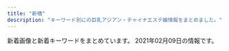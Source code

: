 ```yaml
---
title: "新橋"
description: "キーワード別にの巨乳アジアン・チャイナエステ嬢情報をまとめました。"
---
```


新着画像と新着キーワードをまとめています。
2021年02月09日の情報です。

<DmmAffiliateIns />
<KeywordTable
  shops={
    [
    {
        "name": "SERA",
        "station": "JR\u6d5c\u677e\u753a\u99c5\u5317\u53e3",
        "keywords": {
            "C": 16,
            "E": 12,
            "D": 32
        },
        "url": "https://hamamatsucho-mensesthe.net/",
        "img_links": [
            "https://hamamatsucho-mensesthe.net/wp/images/mensesthe.jpg",
            "https://hamamatsucho-mensesthe.net/wp/wp-content/uploads/2020/09/rin.jpg",
            "https://hamamatsucho-mensesthe.net/wp/wp-content/uploads/2020/11/urara.jpg",
            "https://hamamatsucho-mensesthe.net/wp/wp-content/uploads/2020/01/mitsuki.jpg",
            "https://hamamatsucho-mensesthe.net/wp/wp-content/uploads/2020/01/misaki-l2.jpg",
            "https://hamamatsucho-mensesthe.net/room/room-l5.jpg",
            "https://hamamatsucho-mensesthe.net/wp/icon/line.png",
            "https://hamamatsucho-mensesthe.net/staff/top/yuna-s1.jpg",
            "https://hamamatsucho-mensesthe.net/wp/icon/facebook.png",
            "https://hamamatsucho-mensesthe.net/room/room-l4.jpg",
            "https://hamamatsucho-mensesthe.net/staff/top/mitsuki-s1.jpg",
            "https://hamamatsucho-mensesthe.net/wp/wp-content/uploads/2019/10/eri-150x150.jpg",
            "https://hamamatsucho-mensesthe.net/wp/wp-content/uploads/2019/05/rin-150x150.jpg",
            "https://hamamatsucho-mensesthe.net/room/room-l3.jpg",
            "https://hamamatsucho-mensesthe.net/wp/icon/twitter.png",
            "https://hamamatsucho-mensesthe.net/images/clear.png",
            "https://hamamatsucho-mensesthe.net/wp/wp-content/uploads/2020/02/stand-by.jpg",
            "https://hamamatsucho-mensesthe.net/room/room-l2.jpg",
            "https://hamamatsucho-mensesthe.net/wp/images/top2.jpg",
            "https://hamamatsucho-mensesthe.net/images/footer-l.png",
            "https://hamamatsucho-mensesthe.net/icon/line.png",
            "https://hamamatsucho-mensesthe.net/wp/wp-content/uploads/2020/01/nao.jpg",
            "https://hamamatsucho-mensesthe.net/wp/wp-content/uploads/2019/07/587590BB-96D0-4887-BE26-3B1413FF7283-150x150.jpeg",
            "https://hamamatsucho-mensesthe.net/wp/images/top1.jpg",
            "https://hamamatsucho-mensesthe.net/staff/top/miyu-s1.jpg",
            "https://hamamatsucho-mensesthe.net/link/mens-esthe.png",
            "https://hamamatsucho-mensesthe.net/staff/top/nao-s1.jpg",
            "https://hamamatsucho-mensesthe.net/wp/wp-content/uploads/2020/02/1714CAA8-3D57-4009-AB72-F5A8E6B60310.jpeg",
            "https://hamamatsucho-mensesthe.net/room/room-l6.jpg",
            "https://hamamatsucho-mensesthe.net/wp/images/clear.png",
            "https://hamamatsucho-mensesthe.net/wp/icon/google_plus.png",
            "https://hamamatsucho-mensesthe.net/wp/wp-content/uploads/2019/07/0677E994-1DBF-4E0E-AB70-7CA5C034B140-150x150.jpeg",
            "https://hamamatsucho-mensesthe.net/staff/top/ayaka-s1.jpg",
            "https://hamamatsucho-mensesthe.net/icon/google_plus.png",
            "https://hamamatsucho-mensesthe.net/wp/wp-content/uploads/2021/01/yuna.jpg",
            "https://hamamatsucho-mensesthe.net/wp/wp-content/uploads/2020/01/emi-l1.jpg",
            "https://hamamatsucho-mensesthe.net/icon/facebook.png",
            "https://hamamatsucho-mensesthe.net/staff/top/rin-s1.jpg",
            "https://hamamatsucho-mensesthe.net/staff/top/aki-s1.jpg",
            "https://hamamatsucho-mensesthe.net/images/flower.png",
            "https://hamamatsucho-mensesthe.net/images/footer-r.png",
            "https://hamamatsucho-mensesthe.net/wp/wp-content/uploads/2020/10/aki-150x150.jpg",
            "https://hamamatsucho-mensesthe.net/wp/images/top3.jpg",
            "https://hamamatsucho-mensesthe.net/staff/top/emi-s1.jpg",
            "https://hamamatsucho-mensesthe.net/room/room-l1.jpg",
            "https://hamamatsucho-mensesthe.net/icon/twitter.png",
            "https://hamamatsucho-mensesthe.net/wp/wp-content/uploads/2020/08/ayaka.jpg"
        ]
    },
    {
        "url": "http://romantic-est.com/",
        "keywords": {},
        "station": "JR\u65b0\u6a4b\u99c5\u70cf\u68ee\u53e3",
        "name": "\u30a2\u30ea\u30b9 Aroma \u65b0\u6a4b\u5e97",
        "img_links": [
            "http://romantic-est.com/images/con02.jpg",
            "http://romantic-est.com/images/cg021.jpg",
            "http://romantic-est.com/images/cg031.jpg",
            "http://romantic-est.com/images/cg05.jpg",
            "http://romantic-est.com/images/con03.jpg",
            "http://romantic-est.com/images/cg04.jpg",
            "http://romantic-est.com/images/mainvisual_02_s.jpg",
            "http://romantic-est.com/images/cg02.jpg",
            "http://romantic-est.com/images/sys02.jpg",
            "http://romantic-est.com/images/mainvisual_01.jpg",
            "http://romantic-est.com/images/mainvisual_02.jpg",
            "http://romantic-est.com/images/sw_tel.png",
            "http://romantic-est.com/images/sys01.jpg",
            "http://romantic-est.com/images/cg03.jpg",
            "http://romantic-est.com/images/cg032.jpg",
            "http://romantic-est.com/images/sw_home.png",
            "http://romantic-est.com/images/cg06.jpg",
            "http://romantic-est.com/images/req_03.jpg",
            "http://romantic-est.com/images/cg01.jpg",
            "http://romantic-est.com/images/trigger.jpg",
            "http://romantic-est.com/images/cg041.jpg",
            "http://romantic-est.com/images/head_therapist.jpg",
            "http://romantic-est.com/images/head_interior.jpg",
            "http://romantic-est.com/images/con01.jpg",
            "http://romantic-est.com/images/mainvisual_01_s.jpg",
            "http://romantic-est.com/images/sys03.jpg",
            "http://romantic-est.com/images/cg011.jpg",
            "http://romantic-est.com/images/icon_new.png"
        ]
    },
    {
        "img_links": [
            "http://es-leon.link/photos/sites/45/2021/02/2021020501110069.jpg",
            "http://es-leon.link/photos/sites/45/2020/11/2020110919593136.jpg",
            "http://es-leon.link/photos/sites/45/2020/10/2020102507495672.jpg",
            "http://es-leon.link/images/header.png",
            "http://es-leon.link/images/nav_link04_no.png",
            "http://es-leon.link/images/slider02.jpg",
            "http://es-leon.link/photos/sites/45/2021/02/2021020618035125.jpg",
            "http://es-leon.link/photos/sites/45/2021/01/2021010815022674.jpg",
            "http://es-leon.link/photos/sites/45/2020/10/2020100103240520.jpg",
            "http://es-leon.link/images/guide4.jpg",
            "http://es-leon.link/photos/sites/45/2021/02/2021020501094315.jpg",
            "http://es-leon.link/images/nav_link02_no.png",
            "http://es-leon.link/photos/sites/45/2020/10/2020102507504664.jpg",
            "http://es-leon.link/images/qr.png",
            "http://es-leon.link/photos/sites/45/2020/10/2020101318300043.jpg",
            "http://es-leon.link/photos/sites/45/2021/02/202102091355044.jpg",
            "http://es-leon.link/images/guide5.jpg",
            "http://es-leon.link/images/guide8.jpg",
            "http://es-leon.link/images/guide1.jpg",
            "http://es-leon.link/photos/sites/45/2020/10/2020100103205186.jpg",
            "http://es-leon.link/photos/sites/45/2020/10/202010010328436.jpg",
            "http://es-leon.link/photos/sites/45/2020/11/2020110919595348.jpg",
            "http://es-leon.link/images/profile.png",
            "http://es-leon.link/photos/sites/45/2021/01/2021012518580693.jpg",
            "http://es-leon.link/photos/sites/45/2020/11/2020111904152242.jpg",
            "http://es-leon.link/photos/sites/45/2020/10/2020101318402898.jpg",
            "http://es-leon.link/images/slider04.jpg",
            "http://es-leon.link/images/img_info.jpg",
            "http://es-leon.link/photos/sites/45/2020/10/2020100103205050.jpg",
            "http://es-leon.link/photos/sites/45/2020/10/2020101205422328.jpg",
            "http://es-leon.link/photos/sites/45/2020/10/2020100103205130.jpg",
            "http://es-leon.link/photos/sites/45/2020/10/2020101318405051.jpg",
            "http://es-leon.link/images/guide7.jpg",
            "http://es-leon.link/photos/sites/45/2020/10/2020101404192576.jpg",
            "http://es-leon.link/images/slider03.jpg",
            "http://es-leon.link/photos/sites/45/2020/10/2020102507503499.jpg",
            "http://es-leon.link/photos/sites/45/2020/10/2020102507510838.jpg",
            "http://es-leon.link/photos/sites/45/2020/11/2020110919590942.jpg",
            "http://es-leon.link/images/guide2.png",
            "http://es-leon.link/photos/sites/45/2021/01/2021010815020621.jpg",
            "http://es-leon.link/images/pagetop.jpg",
            "http://es-leon.link/images/guide2.jpg",
            "http://es-leon.link/photos/sites/45/2021/02/2021020617535750.jpg",
            "http://es-leon.link/images/guide6.jpg",
            "http://es-leon.link/photos/sites/45/2021/02/2021020501101626.jpg",
            "http://es-leon.link/photos/sites/45/2021/02/2021020501152788.jpg",
            "http://es-leon.link/photos/sites/45/2021/02/2021020501134964.jpg",
            "http://es-leon.link/photos/sites/45/2020/10/2020100103240526.jpg",
            "http://es-leon.link/images/lineline.png",
            "http://es-leon.link/photos/sites/45/2021/01/2021013016413450.jpg",
            "http://es-leon.link/photos/sites/45/2021/01/2021012715504278.jpg",
            "http://es-leon.link/photos/sites/45/2021/01/2021012704390070.jpg",
            "http://es-leon.link/photos/sites/45/2020/11/2020110919573849.jpg",
            "http://es-leon.link/photos/sites/45/2021/02/202102041538347.jpg",
            "http://es-leon.link/images/nav_link06_no.png",
            "http://es-leon.link/images/card.png",
            "http://es-leon.link/photos/sites/45/2020/10/2020100103284496.jpg",
            "http://es-leon.link/photos/sites/45/2021/02/2021020415385687.jpg",
            "http://es-leon.link/photos/sites/45/2021/01/202101191348045.jpg",
            "http://es-leon.link/images/slider01.jpg",
            "http://es-leon.link/photos/sites/45/2020/10/2020101318294854.jpg",
            "http://es-leon.link/photos/sites/45/2020/10/2020101318404076.jpg",
            "http://es-leon.link/photos/sites/45/2021/02/2021020415381681.jpg",
            "http://es-leon.link/images/slider00.jpg",
            "http://es-leon.link/photos/sites/45/2020/10/2020102507501385.jpg",
            "http://es-leon.link/photos/sites/45/2020/11/2020110219263997.jpg",
            "http://es-leon.link/images/guide1.png",
            "http://es-leon.link/photos/sites/45/2020/11/2020110919583922.jpg",
            "http://es-leon.link/photos/sites/45/2020/10/2020101205424345.jpg",
            "http://es-leon.link/photos/sites/45/2020/10/2020100103034891.jpg",
            "http://es-leon.link/images/nav_link07_no.png",
            "http://es-leon.link/photos/sites/45/2021/01/2021013015574893.jpg",
            "http://es-leon.link/photos/sites/45/2021/01/2021012715354091.jpg",
            "http://es-leon.link/photos/sites/45/2020/10/2020101205420372.jpg",
            "http://es-leon.link/images/nav_link01_no.png",
            "http://es-leon.link/images/guide3.jpg",
            "http://es-leon.link/images/nav_link05_no.png",
            "http://es-leon.link/images/nav_link03_no.png"
        ],
        "name": "LEON",
        "station": "JR\u65b0\u6a4b\u99c5\u70cf\u68ee\u53e3",
        "url": "http://es-leon.link/",
        "keywords": {
            "88": 2,
            "85": 15,
            "84": 2,
            "90": 7,
            "\u80f8": 1,
            "86": 15
        }
    },
    {
        "station": "JR\u6d5c\u677e\u753a\u99c5\u5317\u53e3",
        "name": "Oriental Spa",
        "url": "https://hamamatsucho-mensesthe.com/",
        "img_links": [
            "https://hamamatsucho-mensesthe.com/menu/home.png",
            "https://hamamatsucho-mensesthe.com/staff2/wp-content/uploads/2019/12/haru-1.png",
            "https://hamamatsucho-mensesthe.com/staff2/wp-content/uploads/2020/02/yaya02.png",
            "https://hamamatsucho-mensesthe.com/staff2/wp-content/uploads/2020/11/momo02.png",
            "https://hamamatsucho-mensesthe.com/icon/google_plus.png",
            "https://hamamatsucho-mensesthe.com/kumi1.jpg",
            "https://hamamatsucho-mensesthe.com/staff2/wp-content/uploads/2019/12/nanami02-2.png",
            "https://hamamatsucho-mensesthe.com/2018/06/12/yoko-s1.jpg",
            "https://hamamatsucho-mensesthe.com/room/2.jpg",
            "https://hamamatsucho-mensesthe.com/staff2/wp-content/uploads/2019/12/yuki22-1.png",
            "https://hamamatsucho-mensesthe.com/images/clear.png",
            "https://hamamatsucho-mensesthe.com/staff2/wp-content/uploads/2020/11/yuyu03.png",
            "https://hamamatsucho-mensesthe.com/images/main1.jpg",
            "https://hamamatsucho-mensesthe.com/staff/yoko-l1.jpg",
            "https://hamamatsucho-mensesthe.com/staff/yuyu-s1.jpg",
            "https://hamamatsucho-mensesthe.com/staff/koko-s1.jpg",
            "https://hamamatsucho-mensesthe.com/2018/12/21/koko-s1.jpg",
            "https://hamamatsucho-mensesthe.com/room/esthe2.jpg",
            "https://hamamatsucho-mensesthe.com/images/footer-l.png",
            "https://hamamatsucho-mensesthe.com/menu/friend.png",
            "https://hamamatsucho-mensesthe.com/staff/arisa-s1.jpg",
            "https://hamamatsucho-mensesthe.com/button/home.png",
            "https://hamamatsucho-mensesthe.com/menu/info.png",
            "https://hamamatsucho-mensesthe.com/2018/12/21/yuyu-s1.jpg",
            "https://hamamatsucho-mensesthe.com/2018/03/02/anna-s1.jpg",
            "https://hamamatsucho-mensesthe.com/staff/koko-l1.jpg",
            "https://hamamatsucho-mensesthe.com/staff2/wp-content/uploads/2020/01/ai01.png",
            "https://hamamatsucho-mensesthe.com/icon/line.png",
            "https://hamamatsucho-mensesthe.com/kumi2.jpg",
            "https://hamamatsucho-mensesthe.com/staff/arisa-l1.jpg",
            "https://hamamatsucho-mensesthe.com/room/1.jpg",
            "https://hamamatsucho-mensesthe.com/icon/facebook.png",
            "https://hamamatsucho-mensesthe.com/miyuki01.png",
            "https://hamamatsucho-mensesthe.com/staff/nana-s1.jpg",
            "https://hamamatsucho-mensesthe.com/menu/gallery.png",
            "https://hamamatsucho-mensesthe.com/staff2/wp-content/uploads/2020/11/siruet.png",
            "https://hamamatsucho-mensesthe.com/staff2/wp-content/uploads/2019/12/nana2-1.png",
            "https://hamamatsucho-mensesthe.com/staff/yoko-s1.jpg",
            "https://hamamatsucho-mensesthe.com/images/header3.png",
            "https://hamamatsucho-mensesthe.com/room/4.jpg",
            "https://hamamatsucho-mensesthe.com/icon/twitter.png",
            "https://hamamatsucho-mensesthe.com/staff2/wp-content/uploads/2021/01/maki05.png",
            "https://hamamatsucho-mensesthe.com/images/footer-r.png",
            "https://hamamatsucho-mensesthe.com/room/esthe1.jpg",
            "https://hamamatsucho-mensesthe.com/images/flower.png",
            "https://hamamatsucho-mensesthe.com/menu/sche.png",
            "https://hamamatsucho-mensesthe.com/2018/06/08/hana-s2.jpg",
            "https://hamamatsucho-mensesthe.com/button/sche.png",
            "https://hamamatsucho-mensesthe.com/button/staff.png",
            "https://hamamatsucho-mensesthe.com/room/esthe3.jpg",
            "https://hamamatsucho-mensesthe.com/staff/yuyu-l1.jpg",
            "https://hamamatsucho-mensesthe.com/staff/nana-l1.jpg",
            "https://hamamatsucho-mensesthe.com/room/3.jpg",
            "https://hamamatsucho-mensesthe.com/2018/11/23/arisa-s1.jpg",
            "https://hamamatsucho-mensesthe.com/images/main-sp.jpg"
        ],
        "keywords": {
            "D": 5,
            "F": 4,
            "E": 1,
            "C": 1
        }
    },
    {
        "img_links": [
            "http://body-heal.net/images/access/01.jpg",
            "http://body-heal.net/images/access/03.jpg",
            "http://body-heal.net/images/show.jpg",
            "http://body-heal.net/images/access/02.jpg",
            "http://body-heal.net/staffPhoto/b20190218130854.jpg",
            "http://body-heal.net/staffPhoto/b20180926231950.jpg",
            "http://body-heal.net/images/store/04.jpg",
            "http://body-heal.net/staffPhoto/b20190120201033.jpg",
            "http://body-heal.net/staffPhoto/b20190608222039.jpg",
            "http://body-heal.net/images/store/05.jpg",
            "http://body-heal.net/images/store/06.jpg",
            "http://body-heal.net/images/access/05.jpg",
            "http://body-heal.net/staffPhoto/b20190608220420.jpg",
            "http://body-heal.net/staffPhoto/b20190117105438.jpg",
            "http://body-heal.net/js/sliderLine/slide_next.png",
            "http://body-heal.net/images/store/01.jpg",
            "http://body-heal.net/js/sliderLine/slide_prev.png",
            "http://body-heal.net/images/access/04.jpg",
            "http://body-heal.net/uploadfiles/images/campaignBodyHealNet.jpg",
            "http://body-heal.net/staffPhoto/b20180721035111.jpg"
        ],
        "name": "Tami",
        "keywords": {
            "85": 4,
            "84": 4,
            "E": 6,
            "87": 6,
            "88": 10
        },
        "station": "JR\u7530\u753a\u99c5\u4e09\u7530\u53e3",
        "url": "http://body-heal.net/"
    },
    {
        "keywords": {},
        "station": "JR\u65b0\u6a4b\u99c5\u65e5\u6bd4\u8c37\u53e3",
        "name": "\u862d \u990a\u8eab\u9928",
        "img_links": [
            "http://heal-arm.com/media/sites/6/2020/05/4.jpg",
            "http://heal-arm.com/media/sites/6/2020/12/1.jpg",
            "http://heal-arm.com/media/sites/6/2020/05/favicon.png",
            "http://heal-arm.com/media/sites/6/2020/05/1-1.jpg",
            "http://heal-arm.com/media/sites/6/elementor/thumbs/favicon-p04pr4k6jngsiakzwccm2bkknysbm22i953lrof2dk.png",
            "http://heal-arm.com/media/sites/6/2020/05/1.jpg",
            "http://heal-arm.com/media/sites/6/2020/05/3-1.jpg",
            "http://heal-arm.com/media/sites/6/2021/01/5569E868-7ACE-4BF2-9F7C-D9B6DD8BCB4A.jpeg",
            "http://heal-arm.com/media/sites/6/2021/01/5569E868-7ACE-4BF2-9F7C-D9B6DD8BCB4A-225x300.jpeg",
            "http://heal-arm.com/media/sites/6/2020/05/2.jpg",
            "http://heal-arm.com/media/sites/6/2020/05/3.jpg",
            "http://heal-arm.com/media/sites/6/2020/05/2-1.jpg"
        ],
        "url": "http://heal-arm.com/"
    },
    {
        "station": "JR\u65b0\u6a4b\u99c5\u65e5\u6bd4\u8c37\u53e3",
        "img_links": [
            "https://static.wixstatic.com/media/096f64_74d971185d704fdc84b70e0c1b3fad87~mv2.png",
            "https://static.wixstatic.com/media/096f64_8257be981a5140629dd93b0518612408~mv2.png",
            "https://static.wixstatic.com/media/ff29a7_996c77cb89cc4012a35bb0813c645fdf~mv2.jpg",
            "https://static.wixstatic.com/media/096f64_52d4813cc07e460bb6afbcc198483fb5~mv2.jpg",
            "https://static.wixstatic.com/media/ff29a7_d6b424065e3946fc8a31bd093d286366~mv2.jpg",
            "https://static.wixstatic.com/media/ff29a7_d9f852b350a141b1ae8d7d80ce91ecfa~mv2.jpg",
            "https://static.wixstatic.com/media/096f64_86555ca80ef14b6ebdbbf7aa72a380fc~mv2.jpg",
            "https://static.wixstatic.com/media/096f64_f44509cd762744dc939f70f318a6882b~mv2.jpg",
            "https://static.wixstatic.com/media/ff29a7_5a71cab9e560455a86a69dee65e387e6~mv2.jpg",
            "https://static.wixstatic.com/media/ff29a7_47d81575374144dda595a587847070b9~mv2.jpg",
            "https://static.wixstatic.com/media/096f64_9dd53b8d3bbc46b7a5d8f8f9f83f67c0~mv2.jpg",
            "https://static.wixstatic.com/media/096f64_10d0713f8b274a5b8f6b2944f7fee791~mv2.jpg"
        ],
        "url": "https://www.meedeemassage.com/",
        "name": "\u30df\u30fc\u30c7\u30a3\u30fc",
        "keywords": {}
    },
    {
        "img_links": [
            "http://www.shiawasenojikan.esjp.info/images/sys1.jpg",
            "http://www.shiawasenojikan.esjp.info/images/sys2.jpg",
            "http://www.shiawasenojikan.esjp.info/images/mobile.jpg",
            "http://www.shiawasenojikan.esjp.info/images/tel.jpg",
            "http://www.shiawasenojikan.esjp.info/images/int2.jpg",
            "http://www.shiawasenojikan.esjp.info/images/interior_t.jpg",
            "http://www.shiawasenojikan.esjp.info/files/001.jpg",
            "http://www.shiawasenojikan.esjp.info/images/link_t.jpg",
            "http://www.shiawasenojikan.esjp.info/images/news.jpg",
            "http://www.shiawasenojikan.esjp.info/files/015.jpg",
            "http://www.shiawasenojikan.esjp.info/images/head.jpg",
            "http://www.shiawasenojikan.esjp.info/images/staff_t.jpg",
            "http://www.shiawasenojikan.esjp.info/files/010.jpg",
            "http://www.shiawasenojikan.esjp.info/files/009.jpg",
            "http://www.shiawasenojikan.esjp.info/files/003.jpg"
        ],
        "name": "\u5e78\u305b\u306e\u6642\u9593",
        "station": "JR\u65b0\u6a4b\u99c5\u65e5\u6bd4\u8c37\u53e3",
        "url": "http://www.shiawasenojikan.esjp.info/",
        "keywords": {
            "D": 5,
            "88": 1,
            "86": 1,
            "87": 3
        }
    },
    {
        "name": "\u3057\u3042\u308f\u305b\uff5eSHIAWASE\uff5e",
        "img_links": [
            "http://shiawase.mssg.jp/images/system/syatem_301.jpg",
            "http://shiawase.mssg.jp/images/staff_image/staff_d05a.jpg",
            "http://shiawase.mssg.jp/images/staff/sta_010.jpg",
            "http://shiawase.mssg.jp/images/staff_one/staff_one_04.jpg",
            "http://shiawase.mssg.jp/images/staff/sta_0z8.jpg",
            "http://shiawase.mssg.jp/images/staff_image/staff_d03.jpg",
            "http://shiawase.mssg.jp/images/top/top_04.jpg",
            "http://shiawase.mssg.jp/images/staff_image/staff_d04.jpg",
            "http://shiawase.mssg.jp/images/staff_image/staff_d01a.jpg",
            "http://shiawase.mssg.jp/images/staff/sta_0z9.jpg",
            "http://shiawase.mssg.jp/images/top/top_08.png",
            "http://shiawase.mssg.jp/images/staff_image/staff_d04c.jpg",
            "http://shiawase.mssg.jp/images/staff_image/staff_d01b.jpg",
            "http://shiawase.mssg.jp/images/staff_one/staff_one_02.jpg",
            "http://shiawase.mssg.jp/images/staff_image/staff_d07.jpg",
            "http://shiawase.mssg.jp/images/home/index_04.jpg",
            "http://shiawase.mssg.jp/images/gallery/gallery_104.jpg",
            "http://shiawase.mssg.jp/images/staff_one/staff_one_03.jpg",
            "http://shiawase.mssg.jp/images/staff/sta_023.jpg",
            "http://shiawase.mssg.jp/images/gallery/gallery_01.jpg",
            "http://shiawase.mssg.jp/images/top/top_02.jpg",
            "http://shiawase.mssg.jp/images/top/top_06.jpg",
            "http://shiawase.mssg.jp/images/staff/sta_0z12.jpg",
            "http://shiawase.mssg.jp/images/top/top_01.jpg",
            "http://shiawase.mssg.jp/images/home/index_page_top.jpg",
            "http://shiawase.mssg.jp/images/home/QR.png",
            "http://shiawase.mssg.jp/images/staff/sta_08.jpg",
            "http://shiawase.mssg.jp/images/gallery/gallery_103.jpg",
            "http://shiawase.mssg.jp/images/staff_image/staff_d02.jpg",
            "http://shiawase.mssg.jp/images/top/top_03.jpg",
            "http://shiawase.mssg.jp/images/staff_image/staff_d05b.jpg",
            "http://shiawase.mssg.jp/images/staff_image/staff_d06.jpg",
            "http://shiawase.mssg.jp/images/staff_one/staff_one_top.jpg",
            "http://shiawase.mssg.jp/images/gallery/gallery_401.jpg",
            "http://shiawase.mssg.jp/images/gallery/gallery_402.jpg",
            "http://shiawase.mssg.jp/images/gallery/gallery_top.jpg",
            "http://shiawase.mssg.jp/images/staff/sta_021.jpg",
            "http://shiawase.mssg.jp/images/staff_one/staff_one_08.png",
            "http://shiawase.mssg.jp/images/staff_image/staff_d02b.jpg",
            "http://shiawase.mssg.jp/images/staff/staff_top.jpg",
            "http://shiawase.mssg.jp/images/system/syatem_303.jpg",
            "http://shiawase.mssg.jp/images/gallery/gallery_403.jpg",
            "http://shiawase.mssg.jp/images/home/top_qp.jpg",
            "http://shiawase.mssg.jp/images/system/syatem_302.jpg",
            "http://shiawase.mssg.jp/images/staff_one/staff_one_05.jpg",
            "http://shiawase.mssg.jp/images/staff/sta_01.jpg",
            "http://shiawase.mssg.jp/images/staff_one/staff_one_01.jpg",
            "http://shiawase.mssg.jp/images/staff/sta_0z2.jpg",
            "http://shiawase.mssg.jp/images/staff/sta_0z4.jpg",
            "http://shiawase.mssg.jp/images/staff_one/staff_one_07.png",
            "http://shiawase.mssg.jp/images/gallery/gallery_404.jpg",
            "http://shiawase.mssg.jp/images/staff_image/staff_d04b.jpg",
            "http://shiawase.mssg.jp/images/staff/sta_03.jpg",
            "http://shiawase.mssg.jp/images/home/index_qup.jpg",
            "http://shiawase.mssg.jp/images/home/index_tel.jpg",
            "http://shiawase.mssg.jp/images/staff/sta_04.jpg",
            "http://shiawase.mssg.jp/images/home/index_03.jpg",
            "http://shiawase.mssg.jp/images/gallery/gallery_101.jpg",
            "http://shiawase.mssg.jp/images/top/top_05.jpg",
            "http://shiawase.mssg.jp/images/gallery/gallery_102.jpg"
        ],
        "keywords": {},
        "station": "JR\u7530\u753a\u99c5\u897f\u53e3",
        "url": "http://shiawase.mssg.jp/"
    },
    {
        "station": "JR\u6d5c\u677e\u753a\u99c5\u5357\u53e3",
        "img_links": [
            "http://yukizhouse00.web.fc2.com/images/slider/slid2.jpg",
            "http://yukizhouse00.web.fc2.com/images/slider/slid1.jpg",
            "http://yukizhouse00.web.fc2.com/images/portfolio/work-1.jpg",
            "http://yukizhouse00.web.fc2.com/images/portfolio/work-2.jpg",
            "http://yukizhouse00.web.fc2.com/images/portfolio/work-6.jpg",
            "http://yukizhouse00.web.fc2.com/images/portfolio/work-3.jpg",
            "http://yukizhouse00.web.fc2.com/images/portfolio/work-4.jpg",
            "http://yukizhouse00.web.fc2.com/images/portfolio/work-5.jpg"
        ],
        "keywords": {},
        "url": "http://yukizhouse00.web.fc2.com/",
        "name": "Yuki\u2019s House"
    },
    {
        "name": "\u7e01",
        "keywords": {
            "C": 15
        },
        "img_links": [
            "http://tamachi-en.link/images/top.jpg",
            "http://tamachi-en.link/images/g4.jpg",
            "http://tamachi-en.link/images/g0.jpg",
            "http://tamachi-en.link/images/mobile.png",
            "http://tamachi-en.link/images/g3.jpg",
            "http://tamachi-en.link/images/new1.jpg",
            "http://tamachi-en.link/images/zi_link.png",
            "http://tamachi-en.link/images/g5.jpg",
            "http://tamachi-en.link/images/g1.jpg",
            "http://tamachi-en.link/images/zi_staff.png",
            "http://tamachi-en.link/images/g2.jpg",
            "http://tamachi-en.link/images/g6.jpg",
            "http://tamachi-en.link/images/g8.jpg"
        ],
        "url": "http://tamachi-en.link/",
        "station": "JR\u7530\u753a\u99c5\u6771\u53e3"
    },
    {
        "url": "http://www.es-tokyo.link",
        "station": "JR\u6d5c\u677e\u753a\u99c5\u5357\u53e3",
        "img_links": [
            "http://www.es-tokyo.link/images/30.jpg",
            "http://www.es-tokyo.link/images/s1.png",
            "http://www.es-tokyo.link/images/19.jpg",
            "http://www.es-tokyo.link/img/miwa1.jpg",
            "http://www.es-tokyo.link/images/mobile.jpg",
            "http://www.es-tokyo.link/images/head.jpg",
            "http://www.es-tokyo.link/img/momoko1.jpg",
            "http://www.es-tokyo.link/images/b3.jpg",
            "http://www.es-tokyo.link/images/tel.jpg",
            "http://www.es-tokyo.link/img/yui1.jpg",
            "http://www.es-tokyo.link/images/b2.jpg",
            "http://www.es-tokyo.link/img/hikari1.jpg",
            "http://www.es-tokyo.link/images/31.jpg",
            "http://www.es-tokyo.link/images/5.jpg",
            "http://www.es-tokyo.link/images/27.jpg",
            "http://www.es-tokyo.link/images/sys2.jpg",
            "http://www.es-tokyo.link/images/int2.jpg",
            "http://www.es-tokyo.link/images/staff_t.jpg",
            "http://www.es-tokyo.link/images/b1.jpg",
            "http://www.es-tokyo.link/img/kaori1.jpg",
            "http://www.es-tokyo.link/images/news.jpg",
            "http://www.es-tokyo.link/images/22.jpg",
            "http://www.es-tokyo.link/img/emili1.jpg",
            "http://www.es-tokyo.link/images/9.jpg",
            "http://www.es-tokyo.link/img/suzu1.jpg",
            "http://www.es-tokyo.link/images/3.jpg",
            "http://www.es-tokyo.link/images/25.jpg",
            "http://www.es-tokyo.link/img/rin1.jpg",
            "http://www.es-tokyo.link/img/erin1.jpg",
            "http://www.es-tokyo.link/img/ami1.jpg",
            "http://www.es-tokyo.link/images/28.jpg",
            "http://www.es-tokyo.link/images/newface.jpg",
            "http://www.es-tokyo.link/images/interior_t.jpg",
            "http://www.es-tokyo.link/images/sys1.jpg",
            "http://www.es-tokyo.link/images/23.jpg",
            "http://www.es-tokyo.link/img/mayu1.jpg",
            "http://www.es-tokyo.link/images/32.jpg",
            "http://www.es-tokyo.link/img/izumi2.jpg",
            "http://www.es-tokyo.link/img/minami1.jpg",
            "http://www.es-tokyo.link/img/erin2.jpg",
            "http://www.es-tokyo.link/images/24.jpg",
            "http://www.es-tokyo.link/images/20.jpg",
            "http://www.es-tokyo.link/img/naomi1.jpg",
            "http://www.es-tokyo.link/img/minami2.jpg",
            "http://www.es-tokyo.link/images/int1.jpg",
            "http://www.es-tokyo.link/img/izumi1.jpg"
        ],
        "name": "Pandora*\u30d1\u30f3\u30c9\u30e9",
        "keywords": {}
    },
    {
        "url": "http://kokoro-spa.info/",
        "keywords": {},
        "img_links": [
            "http://kokoro-spa.info/img/pickup.jpg",
            "http://kokoro-spa.info/img/ttl_info.png",
            "http://kokoro-spa.info/img/shop/kanban.jpg",
            "http://kokoro-spa.info/img/shop/no-pic.jpg",
            "http://kokoro-spa.info/img/ttl_news.png",
            "http://kokoro-spa.info/img/qrcode.png",
            "http://kokoro-spa.info/img/slider/2.jpg"
        ],
        "station": "JR\u65b0\u6a4b\u99c5\u70cf\u68ee\u53e3",
        "name": "\u672a\u6765"
    },
    {
        "keywords": {},
        "url": "http://www.k-harunoie.info/",
        "station": "JR\u7530\u753a\u99c5\u6771\u53e3",
        "name": "\u6625\u306e\u5bb6",
        "img_links": [
            "http://www.k-harunoie.info/imge/staff_t.jpg",
            "http://www.k-harunoie.info/imge/service2.jpg",
            "http://www.k-harunoie.info/imge/p-5.jpg",
            "http://www.k-harunoie.info/imge/service3.jpg",
            "http://www.k-harunoie.info/imge/s1.png",
            "http://www.k-harunoie.info/imge/sys.png",
            "http://www.k-harunoie.info/imge/s0.png",
            "http://www.k-harunoie.info/imge/botton.jpg",
            "http://www.k-harunoie.info/imge/p-2.jpg",
            "http://www.k-harunoie.info/imge/p-1.jpg",
            "http://www.k-harunoie.info/imge/p-4.jpg",
            "http://www.k-harunoie.info/imge/tel.png",
            "http://www.k-harunoie.info/imge/service1.jpg",
            "http://www.k-harunoie.info/imge/interior_t.jpg",
            "http://www.k-harunoie.info/imge/int2.png",
            "http://www.k-harunoie.info/imge/ta.png"
        ]
    },
    {
        "keywords": {
            "\u4e73": 2,
            "\u80f8": 2,
            "\u30bb\u30af\u30b7\u30fc": 1,
            "F": 1,
            "D": 9,
            "E": 7
        },
        "img_links": [
            "https://aroma-queen.work/images/st/st_four1.jpg",
            "https://aroma-queen.work/images/st/st_aigo.jpg",
            "https://aroma-queen.work/images/st/st_10_2.jpg",
            "https://aroma-queen.work/images/st/st_ou_3.jpg",
            "https://aroma-queen.work/images/st/st_saya_1.jpg",
            "https://aroma-queen.work/images/st/st_5_1.jpg",
            "https://aroma-queen.work/images/st/st_emi_2.jpg",
            "https://aroma-queen.work/images/st/st_nina_3.jpg",
            "https://aroma-queen.work/images/st/st_18.jpg",
            "https://aroma-queen.work/images/st/st_hara3.jpg",
            "https://aroma-queen.work/images/st/st_kaori_1.jpg",
            "https://aroma-queen.work/images/st/st_sasa_3.jpg",
            "https://aroma-queen.work/images/st/st_nuna.jpg",
            "https://aroma-queen.work/images/st/st_nori.jpg",
            "https://aroma-queen.work/images/st/st_yuri_4.jpg",
            "https://aroma-queen.work/images/st/st_ou_1.jpg",
            "https://aroma-queen.work/images/st/st_dan_2.jpg",
            "https://aroma-queen.work/images/st/st_jasmine_1.jpg",
            "https://aroma-queen.work/images/st/st_joy_2.jpg",
            "https://aroma-queen.work/images/st/st_nuna3.jpg",
            "https://aroma-queen.work/images/st/st_ai_2.jpg",
            "https://aroma-queen.work/images/st/st_rinda_2.jpg",
            "https://aroma-queen.work/images/st/st_joy.jpg",
            "https://aroma-queen.work/images/st/st_bibi.jpg",
            "https://aroma-queen.work/images/st/st_hana_2.jpg",
            "https://aroma-queen.work/images/st/st_rei_3.jpg",
            "https://aroma-queen.work/images/st/st_shizuka_1.jpg",
            "https://aroma-queen.work/images/st/st_ai.jpg",
            "https://aroma-queen.work/images/st/st_pink_3.jpg",
            "https://aroma-queen.work/images/st/st_ami_2.jpg",
            "https://aroma-queen.work/images/st/st_rinda_6.jpg",
            "https://aroma-queen.work/images/top2.png",
            "https://aroma-queen.work/images/st/st_aya.jpg",
            "https://aroma-queen.work/images/st/st_mimi_1.jpg",
            "https://aroma-queen.work/images/st/st_rena_2.jpg",
            "https://aroma-queen.work/images/st/st_16_1.jpg",
            "https://aroma-queen.work/images/st/st_mayumi_1.jpg",
            "https://aroma-queen.work/images/st/st_maya_1.jpg",
            "https://aroma-queen.work/images/st/st_14_1.jpg",
            "https://aroma-queen.work/images/st/st_17_2.jpg",
            "https://aroma-queen.work/images/st/st_aya_1.jpg",
            "https://aroma-queen.work/images/st/st_sayuri_2.jpg",
            "https://aroma-queen.work/images/st/st_koy_2.jpg",
            "https://aroma-queen.work/images/st/st_anan.jpg",
            "https://aroma-queen.work/images/st/st_koko.jpg",
            "https://aroma-queen.work/images/st/st_19.jpg",
            "https://aroma-queen.work/images/st/st_ou_2.jpg",
            "https://aroma-queen.work/images/st/st_jenny.jpg",
            "https://aroma-queen.work/images/st/st_yuyu.jpg",
            "https://aroma-queen.work/images/st/st_rinda_1.jpg",
            "https://aroma-queen.work/images/st/st_emi.jpg",
            "https://aroma-queen.work/images/st/st_sayuri_1.jpg",
            "https://aroma-queen.work/images/st/st_koko_1.jpg",
            "https://aroma-queen.work/images/st/st_jj_1.jpg",
            "https://aroma-queen.work/images/st/st_nami_1.jpg",
            "https://aroma-queen.work/images/st/st_coco_1.jpg",
            "https://aroma-queen.work/images/st/st_5_3.jpg",
            "https://aroma-queen.work/images/st/st_aiko_2.jpg",
            "https://aroma-queen.work/images/st/st_kou1.jpg",
            "https://aroma-queen.work/images/st/st_angel_2.jpg",
            "https://aroma-queen.work/images/st/st_minto_1.jpg",
            "https://aroma-queen.work/images/st/st_kei.jpg",
            "https://aroma-queen.work/images/st/st_rei_1.jpg",
            "https://aroma-queen.work/images/st/st_huxa.jpg",
            "https://aroma-queen.work/images/st/st_chiba_4.jpg",
            "https://aroma-queen.work/images/st/st_20.jpg",
            "https://aroma-queen.work/images/st/st_mirror_3.jpg",
            "https://aroma-queen.work/images/st/st_joy_1.jpg",
            "https://aroma-queen.work/images/st/st_yuri_2.jpg",
            "https://aroma-queen.work/images/st/st_kou2.jpg",
            "https://aroma-queen.work/images/st/st_angel_3.jpg",
            "https://aroma-queen.work/images/st/st_7_1.jpg",
            "https://aroma-queen.work/images/st/st_emi_1.jpg",
            "https://aroma-queen.work/images/st/st_party_2.jpg",
            "https://aroma-queen.work/images/st/st_min_4.jpg",
            "https://aroma-queen.work/images/st/st_mai_1.jpg",
            "https://aroma-queen.work/images/st/st_21.jpg",
            "https://aroma-queen.work/images/st/st_get_3.jpg",
            "https://aroma-queen.work/images/st/st_honey_1.jpg",
            "https://aroma-queen.work/images/st/st_yuri_3.jpg",
            "https://aroma-queen.work/images/st/st_17.jpg",
            "https://aroma-queen.work/images/st/st_bibi_2.jpg",
            "https://aroma-queen.work/images/st/st_yuri.jpg",
            "https://aroma-queen.work/images/st/st_hana_1.jpg",
            "https://aroma-queen.work/images/top.png",
            "https://aroma-queen.work/images/st/st_risa_1.jpg",
            "https://aroma-queen.work/images/st/st_kaori_2.jpg",
            "https://aroma-queen.work/images/st/st_pink_2.jpg",
            "https://aroma-queen.work/images/st/st_ai1.jpg",
            "https://aroma-queen.work/images/st/st_eri.jpg",
            "https://aroma-queen.work/images/top_campaign_spring.jpg",
            "https://aroma-queen.work/images/week_campaign.jpg",
            "https://aroma-queen.work/images/top_campaign_dec.jpg",
            "https://aroma-queen.work/images/st/st_pink_1.jpg",
            "https://aroma-queen.work/images/st/st_nana_1.jpg",
            "https://aroma-queen.work/images/st/st_nan.jpg",
            "https://aroma-queen.work/images/st/st_sakura_1.jpg",
            "https://aroma-queen.work/images/st/st_kiki2.jpg",
            "https://aroma-queen.work/images/st/st_chiba_1.jpg",
            "https://aroma-queen.work/images/st/st_25.jpg",
            "https://aroma-queen.work/images/st/st_min_2.jpg",
            "https://aroma-queen.work/images/st/st_mayumi_2.jpg",
            "https://aroma-queen.work/images/st/st_get_1.jpg",
            "https://aroma-queen.work/images/st/st_gei.jpg",
            "https://aroma-queen.work/images/st/st_bibi_1.jpg",
            "https://aroma-queen.work/images/st/st_kiki_1.jpg",
            "https://aroma-queen.work/images/st/st_ryuu_2.jpg",
            "https://aroma-queen.work/images/st/st_lucy_3.jpg",
            "https://aroma-queen.work/images/st/st_ai_1.jpg",
            "https://aroma-queen.work/images/st/st_coco_2.jpg",
            "https://aroma-queen.work/images/st/st_5_2.jpg",
            "https://aroma-queen.work/images/st/st_cindy.jpg",
            "https://aroma-queen.work/images/st/st_mirror_2.jpg",
            "https://aroma-queen.work/images/st/st_cake_1.jpg",
            "https://aroma-queen.work/images/st/st_hara.jpg",
            "https://aroma-queen.work/images/st/st_13.jpg",
            "https://aroma-queen.work/images/st/st_chiba_2.jpg",
            "https://aroma-queen.work/images/st/st_17_1.jpg",
            "https://aroma-queen.work/images/st/st_10_1.jpg",
            "https://aroma-queen.work/images/st/st_dan_1.jpg",
            "https://aroma-queen.work/images/st/st_saya_0.jpg",
            "https://aroma-queen.work/images/st/st_.jpg",
            "https://aroma-queen.work/images/st/st_joy_3.jpg",
            "https://aroma-queen.work/images/st/st_aiko_1.jpg",
            "https://aroma-queen.work/images/st/st_22.jpg",
            "https://aroma-queen.work/images/st/st_jenny2.jpg",
            "https://aroma-queen.work/images/st/st_rei_2.jpg",
            "https://aroma-queen.work/images/st/st_jerry.jpg",
            "https://aroma-queen.work/images/st/st_rei.jpg",
            "https://aroma-queen.work/images/st/st_sofea_2.jpg"
        ],
        "name": "Aroma Coco8",
        "url": "https://aroma-queen.work/",
        "station": "JR\u65b0\u6a4b\u99c5\u70cf\u68ee\u53e3"
    },
    {
        "url": "https://hamamatsucho-esthe.work/",
        "name": "Artemis",
        "img_links": [
            "https://hamamatsucho-esthe.work/2020/11/06/momo-s1.jpg",
            "https://hamamatsucho-esthe.work/menu/blog.png",
            "https://hamamatsucho-esthe.work/staff/riko-s1.jpg",
            "https://hamamatsucho-esthe.work/2019/05/25/koko-s1.jpg",
            "https://hamamatsucho-esthe.work/room/2-l.jpg",
            "https://hamamatsucho-esthe.work/room/esthe1.jpg",
            "https://hamamatsucho-esthe.work/staff/momo-s1.jpg",
            "https://hamamatsucho-esthe.work/icon/line.png",
            "https://hamamatsucho-esthe.work/images/main1.jpg",
            "https://hamamatsucho-esthe.work/icon/facebook.png",
            "https://hamamatsucho-esthe.work/room/esthe3.jpg",
            "https://hamamatsucho-esthe.work/staff/nanami-s1.jpg",
            "https://hamamatsucho-esthe.work/2019/06/14/riri-s1.jpg",
            "https://hamamatsucho-esthe.work/images/flower.png",
            "https://hamamatsucho-esthe.work/menu/friend.png",
            "https://hamamatsucho-esthe.work/2018/11/09/kana-s1.jpg",
            "https://hamamatsucho-esthe.work/2018/09/10/misa-s1.jpg",
            "https://hamamatsucho-esthe.work/staff/momo-l1.jpg",
            "https://hamamatsucho-esthe.work/menu/gallery.png",
            "https://hamamatsucho-esthe.work/room/esthe2.jpg",
            "https://hamamatsucho-esthe.work/room/1-l.jpg",
            "https://hamamatsucho-esthe.work/button/staff.png",
            "https://hamamatsucho-esthe.work/images/qrcode.png",
            "https://hamamatsucho-esthe.work/2018/09/10/sora-s1.jpg",
            "https://hamamatsucho-esthe.work/staff/yuki-s1.jpg",
            "https://hamamatsucho-esthe.work/2020/07/30/maki-s1.jpg",
            "https://hamamatsucho-esthe.work/button/home.png",
            "https://hamamatsucho-esthe.work/images/main-sp.jpg",
            "https://hamamatsucho-esthe.work/2020/01/05/yuki-s1.jpg",
            "https://hamamatsucho-esthe.work/room/3-s.jpg",
            "https://hamamatsucho-esthe.work/icon/google_plus.png",
            "https://hamamatsucho-esthe.work/images/footer-l.png",
            "https://hamamatsucho-esthe.work/2018/12/26/sayaka-s1.jpg",
            "https://hamamatsucho-esthe.work/2019/01/14/emi-s1.jpg",
            "https://hamamatsucho-esthe.work/room/4-l.jpg",
            "https://hamamatsucho-esthe.work/staff/nanami-l1.jpg",
            "https://hamamatsucho-esthe.work/room/3-l.jpg",
            "https://hamamatsucho-esthe.work/button/blog.png",
            "https://hamamatsucho-esthe.work/icon/twitter.png",
            "https://hamamatsucho-esthe.work/menu/info.png",
            "https://hamamatsucho-esthe.work/room/1-s.jpg",
            "https://hamamatsucho-esthe.work/2019/05/25/riko-s1.jpg",
            "https://hamamatsucho-esthe.work/images/footer-r.png",
            "https://hamamatsucho-esthe.work/room/4-s.jpg",
            "https://hamamatsucho-esthe.work/staff/maki-s1.jpg",
            "https://hamamatsucho-esthe.work/staff/sora-l1.jpg",
            "https://hamamatsucho-esthe.work/room/2-s.jpg",
            "https://hamamatsucho-esthe.work/staff/sora-s1.jpg",
            "https://hamamatsucho-esthe.work/2019/11/05/nanami-s1.jpg",
            "https://hamamatsucho-esthe.work/staff/yuki-l1.jpg",
            "https://hamamatsucho-esthe.work/menu/home.png",
            "https://hamamatsucho-esthe.work/staff/maki-l1.jpg",
            "https://hamamatsucho-esthe.work/images/clear.png"
        ],
        "keywords": {
            "C": 12,
            "E": 6,
            "F": 12
        },
        "station": "JR\u6d5c\u677e\u753a\u99c5\u5317\u53e3"
    },
    {
        "url": "https://minazuki-tokyo.com/",
        "station": "JR\u6d5c\u677e\u753a\u99c5\u5357\u53e3",
        "name": "\u6c34\u7121\u6708\uff5e\u307f\u306a\u3065\u304d\uff5e",
        "keywords": {
            "87": 1,
            "90": 2,
            "C": 2,
            "83": 3,
            "86": 2
        },
        "img_links": [
            "https://minazuki-tokyo.com/wp-content/uploads/2020/11/news06-200x200.png",
            "https://minazuki-tokyo.com/wp-content/uploads/2020/11/sub03_p.png",
            "https://minazuki-tokyo.com/wp-content/uploads/2020/11/staff1.png",
            "https://minazuki-tokyo.com/wp-content/uploads/2020/12/add2.png",
            "https://minazuki-tokyo.com/wp-content/uploads/2020/11/news07-640x348.png",
            "https://minazuki-tokyo.com/wp-content/uploads/2020/11/staff5-200x200.png",
            "https://minazuki-tokyo.com/wp-content/uploads/2020/11/news05-390x195.png",
            "https://minazuki-tokyo.com/wp-content/uploads/2020/11/staff3-200x200.png",
            "https://minazuki-tokyo.com/wp-content/uploads/2020/11/top1.png",
            "https://minazuki-tokyo.com/wp-content/uploads/2020/11/photo02.png",
            "https://minazuki-tokyo.com/wp-content/uploads/2020/11/price.png",
            "https://minazuki-tokyo.com/wp-content/uploads/2020/11/sub01_p.png",
            "https://minazuki-tokyo.com/wp-content/uploads/2020/11/news01-640x348.png",
            "https://minazuki-tokyo.com/wp-content/uploads/2020/11/news06-640x348.png",
            "https://minazuki-tokyo.com/wp-content/uploads/2020/11/staff6-200x200.png",
            "https://minazuki-tokyo.com/wp-content/uploads/2020/11/staff6.png",
            "https://minazuki-tokyo.com/wp-content/uploads/2020/11/staff2.png",
            "https://minazuki-tokyo.com/wp-content/uploads/2020/11/staff1-200x200.png",
            "https://minazuki-tokyo.com/wp-content/uploads/2020/11/news05-200x200.png",
            "https://minazuki-tokyo.com/wp-content/uploads/2021/02/add3.png",
            "https://minazuki-tokyo.com/wp-content/uploads/2020/11/staff3.png",
            "https://minazuki-tokyo.com/wp-content/uploads/2020/11/staff5.png",
            "https://minazuki-tokyo.com/wp-content/uploads/2020/11/news04-640x348.png",
            "https://minazuki-tokyo.com/wp-content/uploads/2020/11/news03-200x200.png",
            "https://minazuki-tokyo.com/wp-content/uploads/2020/11/news05-640x348.png",
            "https://minazuki-tokyo.com/wp-content/uploads/2020/11/news04-390x195.png",
            "https://minazuki-tokyo.com/wp-content/uploads/2020/11/sub02_p.png",
            "https://minazuki-tokyo.com/wp-content/uploads/2020/11/news01-390x195.png",
            "https://minazuki-tokyo.com/wp-content/uploads/2020/11/news07-390x195.png",
            "https://minazuki-tokyo.com/wp-content/uploads/2020/11/photo03.png",
            "https://minazuki-tokyo.com/wp-content/uploads/2020/11/news03-390x195.png",
            "https://minazuki-tokyo.com/wp-content/uploads/2020/11/photo04.png",
            "https://minazuki-tokyo.com/wp-content/uploads/2020/11/news07-200x200.png",
            "https://minazuki-tokyo.com/wp-content/uploads/2020/11/photo01.png",
            "https://minazuki-tokyo.com/wp-content/uploads/2020/11/news03-640x348.png",
            "https://minazuki-tokyo.com/wp-content/uploads/2020/11/photo05.png",
            "https://minazuki-tokyo.com/wp-content/uploads/2020/11/staff2-200x200.png",
            "https://minazuki-tokyo.com/wp-content/uploads/2020/11/news06-390x195.png",
            "https://minazuki-tokyo.com/wp-content/uploads/2020/11/sub04_p.png",
            "https://minazuki-tokyo.com/wp-content/uploads/2020/11/news01-200x200.png"
        ]
    }
]
}
/>
<DmmAffiliateScript />
